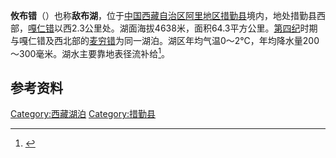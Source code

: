 {{ViewTibetanScript}}
{{Infobox_lake
 |湖泊名稱 =攸布错
 |湖泊照片 = 
 |湖泊照片標題 = 
 |測深圖 =
 |測深圖標題 =
 |湖泊所在地 = [[中国|中国]][[西藏|西藏]]
 |座標 = {{coord |30|47|N|84|48|E|display=inline,title|scale:500000_type:waterbody_region:CN}}
 |湖泊類別 = [[咸水湖|咸水湖]]
 |流入 =[[塔母奴布曲|塔母奴布曲]]、[[卡不过河|卡不过河]]
 |流出 = 
 |集水區面積 =2130平方公里
 |集水區國家 =
 |湖泊長度 =13.4公里
 |湖泊闊度 = 最大8公里<br />平均4.8公里
 |湖泊面積 =64.3平方公里
 |平均深度 = 
 |最深深度 = 
 |水體體積 = 
 |湖水停留時間 =
 |湖岸線長度 =
 |海拔高度 = 4638米
 |湖中島嶼 =
 |湖邊城鎮 =
}}
{{Location map
 |China Tibet Ngari
 |mark=<!--dot-->Blue pog.svg
 |lat_deg=30|lat_min=47|lat_sec =
 |lon_deg=84|lon_min=48|lon_sec =
 |caption=攸布错在[[西藏|西藏]]的位置。
 |position=right
 |width=350
 |float=right
}}
'''攸布错'''（{{bo|z=ཡུམ་བུ་མཚོ|w=yum bu mtsho|t=Yumbu Tso}}）也称'''敌布湖'''，位于[[中国|中国]][[西藏自治区|西藏自治区]][[阿里地区|阿里地区]][[措勤县|措勤县]]境内，地处措勤县西部，[[嘎仁错|嘎仁错]]以西2.3公里处。湖面海拔4638米，面积64.3平方公里。[[第四纪|第四纪]]时期与嘎仁错及西北部的[[麦穷错|麦穷错]]为同一湖泊。湖区年均气温0～2℃，年均降水量200～300毫米。湖水主要靠地表径流补给<ref>{{cite book zh |author=王苏民 窦鸿身 |title=中国湖泊志 |format=M |edition=1 |location=北京 |publisher=科学出版社 |date=1998|pages=426|id= ISBN 7-03-006706-1}}</ref>。
==参考资料==
{{reflist}}
[[Category:西藏湖泊|Category:西藏湖泊]]
[[Category:措勤县|Category:措勤县]]